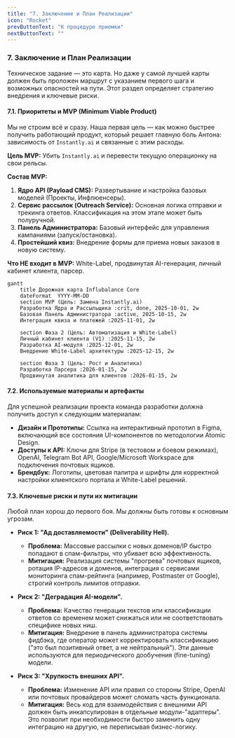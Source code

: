 ```yaml
---
title: "7. Заключение и План Реализации"
icon: "Rocket"
prevButtonText: "К процедуре приемки"
nextButtonText: ""
---
```


### 7. Заключение и План Реализации
Техническое задание — это карта. Но даже у самой лучшей карты должен быть проложен маршрут с указанием первого шага и возможных опасностей на пути. Этот раздел определяет стратегию внедрения и ключевые риски.

#### 7.1. Приоритеты и MVP (Minimum Viable Product)
Мы не строим всё и сразу. Наша первая цель — как можно быстрее получить работающий продукт, который решает главную боль Антона: зависимость от `Instantly.ai` и связанные с этим расходы.

**Цель MVP:** Убить `Instantly.ai` и перевести текущую операционку на свои рельсы.

**Состав MVP:**
1.  **Ядро API (Payload CMS):** Развертывание и настройка базовых моделей (Проекты, Инфлюенсеры).
2.  **Сервис рассылок (Outreach Service):** Основная логика отправки и трекинга ответов. Классификация на этом этапе может быть полуручной.
3.  **Панель Администратора:** Базовый интерфейс для управления кампаниями (запуск/остановка).
4.  **Простейший квиз:** Внедрение формы для приема новых заказов в новую систему.

**Что НЕ входит в MVP:** White-Label, продвинутая AI-генерация, личный кабинет клиента, парсер.


```mermaid
gantt
    title Дорожная карта Influbalance Core
    dateFormat  YYYY-MM-DD
    section MVP (Цель: Замена Instantly.ai)
    Разработка Ядра и Рассыльщика :crit, done, 2025-10-01, 2w
    Базовая Панель Администратора :active, 2025-10-15, 2w
    Интеграция квиза и платежей :2025-11-01, 2w
    
    section Фаза 2 (Цель: Автоматизация и White-Label)
    Личный кабинет клиента (V1) :2025-11-15, 2w
    Разработка AI-модуля :2025-12-01, 2w
    Внедрение White-Label архитектуры :2025-12-15, 2w

    section Фаза 3 (Цель: Рост и Аналитика)
    Разработка Парсера :2026-01-15, 2w
    Продвинутая аналитика для клиентов :2026-01-15, 2w
```

#### 7.2. Используемые материалы и артефакты
Для успешной реализации проекта команда разработки должна получить доступ к следующим материалам:
*   **Дизайн и Прототипы:** Ссылка на интерактивный прототип в Figma, включающий все состояния UI-компонентов по методологии Atomic Design.
*   **Доступы к API:** Ключи для Stripe (в тестовом и боевом режимах), OpenAI, Telegram Bot API, Google/Microsoft Workspace для подключения почтовых ящиков.
*   **Брендбук:** Логотипы, цветовая палитра и шрифты для корректной настройки клиентского портала и White-Label решений.

#### 7.3. Ключевые риски и пути их митигации
Любой план хорош до первого боя. Мы должны быть готовы к основным угрозам.

*   **Риск 1: "Ад доставляемости" (Deliverability Hell).**
    *   **Проблема:** Массовые рассылки с новых доменов/IP быстро попадают в спам-фильтры, что убивает всю эффективность.
    *   **Митигация:** Реализация системы "прогрева" почтовых ящиков, ротация IP-адресов и доменов, интеграция с сервисами мониторинга спам-рейтинга (например, Postmaster от Google), строгий контроль лимитов отправки.

*   **Риск 2: "Деградация AI-модели".**
    *   **Проблема:** Качество генерации текстов или классификации ответов со временем может снижаться или не соответствовать специфике новых ниш.
    *   **Митигация:** Внедрение в панель администратора системы фидбэка, где оператор может корректировать классификацию ("это был позитивный ответ, а не нейтральный"). Эти данные используются для периодического дообучения (fine-tuning) модели.

*   **Риск 3: "Хрупкость внешних API".**
    *   **Проблема:** Изменение API или правил со стороны Stripe, OpenAI или почтовых провайдеров может сломать часть функционала.
    *   **Митигация:** Весь код для взаимодействия с внешними API должен быть инкапсулирован в отдельные модули-"адаптеры". Это позволит при необходимости быстро заменить одну интеграцию на другую, не переписывая бизнес-логику.
